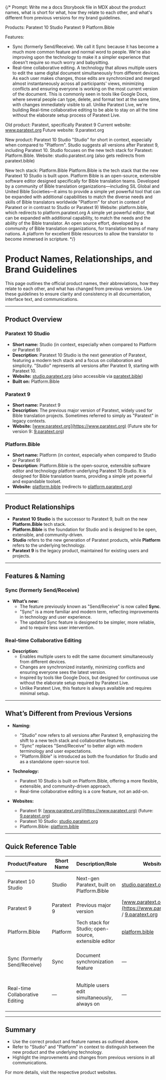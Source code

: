 
<Meta title="Brand Guidelines/Product Names & Relationships" />

{/* 
Prompt:
Write me a docs Storybook file in MDX about the product names, what is short for what, how they relate to each other, and what's different from previous versions for my brand guidelines.

Products:
Paratext 10 Studio
Paratext 9
Platform.Bible

Features:
 - Sync (formerly Send/Receive). We call it Sync because it has become a much more common feature and normal word to people. We're also improving upon the technology to make it a simpler experience that doesn't require so much worry and babysitting.
 - Real-time collaborative editing. A technology that allows multiple users to edit the same digital document simultaneously from different devices. As each user makes changes, those edits are synchronized and merged almost instantaneously across all participants' views, minimizing conflicts and ensuring everyone is working on the most current version of the document. This is commonly seen in tools like Google Docs, where several people can type, delete, and format text at the same time, with changes immediately visible to all. Unlike Paratext Live, we're building Real-time collaborative editing to be able to stay on all the time without the elaborate setup process of Paratext Live.

Old product: Paratext, specifically Paratext 9
Current website: www.paratext.org
Future website: 9.paratext.org

New product: Paratext 10 Studio
"Studio" for short in context, especially when compared to "Platform". Studio suggests all versions after Paratext 9, including Paratext 10. Studio focuses on the new tech stack for Paratext: Platform.Bible.
Website: studio.paratext.org (also gets redirects from paratext.bible)

New tech stack: Platform.Bible
Platform.Bible is the tech stack that the new Paratext 10 Studio is built upon.
Platform Bible is an open-source, extensible software editor designed specifically for Bible translation teams. Developed by a community of Bible translation organizations—including SIL Global and United Bible Societies—it aims to provide a simple yet powerful tool that can be expanded with additional capabilities to match the diverse needs and skills of Bible translators worldwide
"Platform" for short in context of Paratext or in contrast to Studio or Paratext 9)
Website: platform.bible, which redirects to platform.paratext.org
A simple yet powerful editor, that can be expanded with additional capability, to match the needs and the ability of the Bible translator.
An open source effort, developed by a community of Bible translation organizations, for translation teams of many nations.
A platform for excellent Bible resources to allow the translator to become immersed in scripture.
*/}

# Product Names, Relationships, and Brand Guidelines

This page outlines the official product names, their abbreviations, how they relate to each other, and what has changed from previous versions. Use these guidelines to ensure clarity and consistency in all documentation, interface text, and communications.

---

## Product Overview

### Paratext 10 Studio
- **Short name:** Studio (in context, especially when compared to Platform or Paratext 9)
- **Description:** Paratext 10 Studio is the next generation of Paratext, featuring a modern tech stack and a focus on collaboration and simplicity. "Studio" represents all versions after Paratext 9, starting with Paratext 10.
- **Website:** [studio.paratext.org](https://studio.paratext.org) (also accessible via [paratext.bible](https://paratext.bible))
- **Built on:** Platform.Bible

### Paratext 9
- **Short name:** Paratext 9
- **Description:** The previous major version of Paratext, widely used for Bible translation projects. Sometimes referred to simply as "Paratext" in legacy contexts.
- **Website:** [www.paratext.org](https://www.paratext.org)
  (Future site for version 9: [9.paratext.org](https://9.paratext.org))

### Platform.Bible
- **Short name:** Platform (in context, especially when compared to Studio or Paratext 9)
- **Description:** Platform.Bible is the open-source, extensible software editor and technology platform underlying Paratext 10 Studio. It is designed for Bible translation teams, providing a simple yet powerful and expandable toolset.
- **Website:** [platform.bible](https://platform.bible) (redirects to [platform.paratext.org](https://platform.paratext.org))

---

## Product Relationships

- **Paratext 10 Studio** is the successor to Paratext 9, built on the new **Platform.Bible** tech stack.
- **Platform.Bible** is the foundation for Studio and is designed to be open, extensible, and community-driven.
- **Studio** refers to the new generation of Paratext products, while **Platform** refers to the underlying technology.
- **Paratext 9** is the legacy product, maintained for existing users and projects.

---

## Features & Naming

### Sync (formerly Send/Receive)
- **What’s new:**
  - The feature previously known as "Send/Receive" is now called **Sync**.
  - "Sync" is a more familiar and modern term, reflecting improvements in technology and user experience.
  - The updated Sync feature is designed to be simpler, more reliable, and to require less user intervention.

### Real-time Collaborative Editing
- **Description:**
  - Enables multiple users to edit the same document simultaneously from different devices.
  - Changes are synchronized instantly, minimizing conflicts and ensuring everyone sees the latest version.
  - Inspired by tools like Google Docs, but designed for continuous use without the elaborate setup required by Paratext Live.
  - Unlike Paratext Live, this feature is always available and requires minimal setup.

---

## What’s Different from Previous Versions

- **Naming:**
  - "Studio" now refers to all versions after Paratext 9, emphasizing the shift to a new tech stack and collaborative features.
  - "Sync" replaces "Send/Receive" to better align with modern terminology and user expectations.
  - "Platform.Bible" is introduced as both the foundation for Studio and as a standalone open-source tool.

- **Technology:**
  - Paratext 10 Studio is built on Platform.Bible, offering a more flexible, extensible, and community-driven approach.
  - Real-time collaborative editing is a core feature, not an add-on.

- **Websites:**
  - Paratext 9: [www.paratext.org](https://www.paratext.org) (future: [9.paratext.org](https://9.paratext.org))
  - Paratext 10 Studio: [studio.paratext.org](https://studio.paratext.org)
  - Platform.Bible: [platform.bible](https://platform.bible)

---

## Quick Reference Table

| Product/Feature                 | Short Name | Description/Role                                      | Website                                                                                 | Notes                                 |
|---------------------------------|------------|-------------------------------------------------------|-----------------------------------------------------------------------------------------|---------------------------------------|
| Paratext 10 Studio              | Studio     | Next-gen Paratext, built on Platform.Bible            | [studio.paratext.org](https://studio.paratext.org)                                      | All versions after Paratext 9         |
| Paratext 9                      | Paratext 9 | Previous major version                                | [www.paratext.org](https://www.paratext.org) / [9.paratext.org](https://9.paratext.org) | Legacy product                        |
| Platform.Bible                  | Platform   | Tech stack for Studio; open-source, extensible editor | [platform.bible](https://platform.bible)                                                | Foundation for Studio                 |
| Sync (formerly Send/Receive)    | Sync       | Document synchronization feature                      | —                                                                                       | Simpler, more reliable than before    |
| Real-time Collaborative Editing | —          | Multiple users edit simultaneously, always on         | —                                                                                       | Replaces Paratext Live, always active |


---

## Summary

- Use the correct product and feature names as outlined above.
- Refer to "Studio" and "Platform" in context to distinguish between the new product and the underlying technology.
- Highlight the improvements and changes from previous versions in all communications.

For more details, visit the respective product websites.
